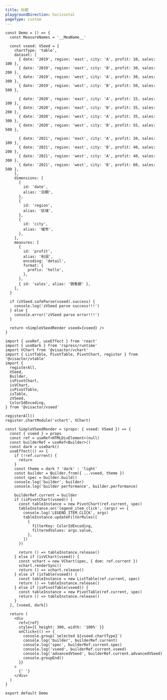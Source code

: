 ```yaml
---
title: 标题
playgroundDirection: horizontal
pageType: custom
---
```


```tsx
const Demo = () => {
  const MeasureNames = '__MeaName__'

  const vseed: VSeed = {
    chartType: 'table',
    dataset: [
      { date: '2019', region: 'east', city: 'A', profit: 10, sales: 100 },
      { date: '2019', region: 'east', city: 'B', profit: 30, sales: 200 },
      { date: '2019', region: 'west', city: 'A', profit: 30, sales: 300 },
      { date: '2019', region: 'west', city: 'B', profit: 50, sales: 500 },

      { date: '2020', region: 'east', city: 'A', profit: 15, sales: 100 },
      { date: '2020', region: 'east', city: 'B', profit: 35, sales: 200 },
      { date: '2020', region: 'west', city: 'A', profit: 35, sales: 300 },
      { date: '2020', region: 'west', city: 'B', profit: 55, sales: 500 },

      { date: '2021', region: 'east', city: 'A', profit: 20, sales: 100 },
      { date: '2021', region: 'east', city: 'B', profit: 40, sales: 200 },
      { date: '2021', region: 'west', city: 'A', profit: 40, sales: 300 },
      { date: '2021', region: 'west', city: 'B', profit: 60, sales: 500 },
    ],
    dimensions: [
      {
        id: 'date',
        alias: '日期',
      },
      {
        id: 'region',
        alias: '区域',
      },
      {
        id: 'city',
        alias: '城市',
      },
    ],
    measures: [
      {
        id: 'profit',
        alias: '利润',
        encoding: 'detail',
        format: {
          prefix: 'hello',
        },
      },
      { id: 'sales', alias: '销售额' },
    ],
  }

  if (zVSeed.safeParse(vseed).success) {
    console.log('zVSeed parse success!!!')
  } else {
    console.error('zVSeed parse error!!!')
  }

  return <SimpleVSeedRender vseed={vseed} />
}

import { useRef, useEffect } from 'react'
import { useDark } from 'rspress/runtime'
import VChart from '@visactor/vchart'
import { ListTable, PivotTable, PivotChart, register } from '@visactor/vtable'
import {
  registerAll,
  VSeed,
  Builder,
  isPivotChart,
  isVChart,
  isPivotTable,
  isTable,
  zVSeed,
  ColorIdEncoding,
} from '@visactor/vseed'

registerAll()
register.chartModule('vchart', VChart)

const SimpleVSeedRender = (props: { vseed: VSeed }) => {
  const { vseed } = props
  const ref = useRef<HTMLDivElement>(null)
  const builderRef = useRef<Builder>()
  const dark = useDark()
  useEffect(() => {
    if (!ref.current) {
      return
    }
    const theme = dark ? 'dark' : 'light'
    const builder = Builder.from({ ...vseed, theme })
    const spec = builder.build()
    console.log('builder', builder)
    console.log('builder performance', builder.performance)

    builderRef.current = builder
    if (isPivotChart(vseed)) {
      const tableInstance = new PivotChart(ref.current, spec)
      tableInstance.on('legend_item_click', (args) => {
        console.log('LEGEND_ITEM_CLICK', args)
        tableInstance.updateFilterRules([
          {
            filterKey: ColorIdEncoding,
            filteredValues: args.value,
          },
        ])
      })

      return () => tableInstance.release()
    } else if (isVChart(vseed)) {
      const vchart = new VChart(spec, { dom: ref.current })
      vchart.renderSync()
      return () => vchart.release()
    } else if (isTable(vseed)) {
      const tableInstance = new ListTable(ref.current, spec)
      return () => tableInstance.release()
    } else if (isPivotTable(vseed)) {
      const tableInstance = new PivotTable(ref.current, spec)
      return () => tableInstance.release()
    }
  }, [vseed, dark])

  return (
    <div
      ref={ref}
      style={{ height: 300, width: '100%' }}
      onClick={() => {
        console.group(`selected ${vseed.chartType}`)
        console.log('builder', builderRef.current)
        console.log('spec', builderRef.current.spec)
        console.log('vseed', builderRef.current.vseed)
        console.log('advancedVSeed', builderRef.current.advancedVSeed)
        console.groupEnd()
      }}
    >
      {' '}
    </div>
  )
}

export default Demo
```
